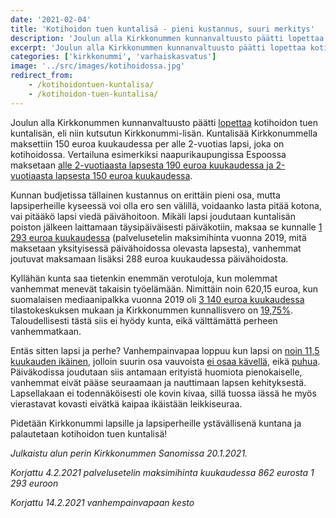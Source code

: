 ```yaml
---
date: '2021-02-04'
title: 'Kotihoidon tuen kuntalisä - pieni kustannus, suuri merkitys'
description: 'Joulun alla Kirkkonummen kunnanvaltuusto päätti lopettaa kotihoidon tuen kuntalisän, eli niin kutsutun Kirkkonummi-lisän. Kuntalisää Kirkkonummella maksettiin 150 euroa kuukaudessa per alle 2-vuotias lapsi, joka on kotihoidossa.'
excerpt: 'Joulun alla Kirkkonummen kunnanvaltuusto päätti lopettaa kotihoidon tuen kuntalisän, eli niin kutsutun Kirkkonummi-lisän. Kuntalisää Kirkkonummella maksettiin 150 euroa kuukaudessa per alle 2-vuotias lapsi, joka on kotihoidossa.'
categories: ['kirkkonummi', 'varhaiskasvatus']
image: '../src/images/kotihoidossa.jpg'
redirect_from:
    - /kotihoidontuen-kuntalisa/
    - /kotihoidon-tuen-kuntalisa/
---
```


Joulun alla Kirkkonummen kunnanvaltuusto päätti [lopettaa](https://www.kirkkonummi.fi/kotihoidon-tuen-kuntalisa-182019-alkaen) kotihoidon tuen kuntalisän, eli niin kutsutun Kirkkonummi-lisän. Kuntalisää Kirkkonummella maksettiin 150 euroa kuukaudessa per alle 2-vuotias lapsi, joka on kotihoidossa. Vertailuna esimerkiksi naapurikaupungissa Espoossa maksetaan [alle 2-vuotiaasta lapsesta 190 euroa kuukaudessa ja 2-vuotiaasta lapsesta 150 euroa kuukaudessa](https://www.espoo.fi/fi-FI/Kasvatus_ja_opetus/Varhaiskasvatus/Kotona_hoitaminen/Kotihoidon_tuki).

Kunnan budjetissa tällainen kustannus on erittäin pieni osa, mutta lapsiperheille kyseessä voi olla ero sen välillä, voidaanko lasta pitää kotona, vai pitääkö lapsi viedä päivähoitoon. Mikäli lapsi joudutaan kuntalisän poiston jälkeen laittamaan täysipäiväisesti päiväkotiin, maksaa se kunnalle [1 293 euroa kuukaudessa](https://www.kirkkonummi.fi/library/files/5c923621c91058d1e40005b4/Kn_s__nt_kirja_svl__1.8.2019.pdf#page=9) (palvelusetelin maksimihinta vuonna 2019, mitä maksetaan yksityisessä päivähoidossa olevasta lapsesta), vanhemmat joutuvat maksamaan lisäksi 288 euroa kuukaudessa päivähoidosta.

Kyllähän kunta saa tietenkin enemmän verotuloja, kun molemmat vanhemmat menevät takaisin työelämään. Nimittäin noin 620,15 euroa, kun suomalaisen mediaanipalkka vuonna 2019 oli [3 140 euroa kuukaudessa](https://www.tilastokeskus.fi/tup/suoluk/suoluk_palkat.html) tilastokeskuksen mukaan ja Kirkkonummen kunnallisvero on [19,75%](https://www.kirkkonummi.fi/tietoa-taloudesta). Taloudellisesti tästä siis ei hyödy kunta, eikä välttämättä perheen vanhemmatkaan.

Entäs sitten lapsi ja perhe? Vanhempainvapaa loppuu kun lapsi on [noin 11,5 kuukauden ikäinen](https://www.kela.fi/vanhempainraha), jolloin suurin osa vauvoista [ei osaa kävellä](https://www.mll.fi/vanhemmille/lapsen-kasvu-ja-kehitys/0-1-v/vauvan-liikunnallinen-kehitys/), eikä [puhua](https://www.mll.fi/vanhemmille/lapsen-kasvu-ja-kehitys/0-1-v/vauvan-sosiaalinen-kehitys/). Päiväkodissa joudutaan siis antamaan erityistä huomiota pienokaiselle, vanhemmat eivät pääse seuraamaan ja nauttimaan lapsen kehityksestä. Lapsellakaan ei todennäköisesti ole kovin kivaa, sillä tuossa iässä he myös vierastavat kovasti eivätkä kaipaa ikäistään leikkiseuraa.

Pidetään Kirkkonummi lapsille ja lapsiperheille ystävällisenä kuntana ja palautetaan kotihoidon tuen kuntalisä!

_Julkaistu alun perin Kirkkonummen Sanomissa 20.1.2021._

_Korjattu 4.2.2021 palvelusetelin maksimihinta kuukaudessa 862 eurosta 1 293 euroon_

_Korjattu 14.2.2021 vanhempainvapaan kesto_
